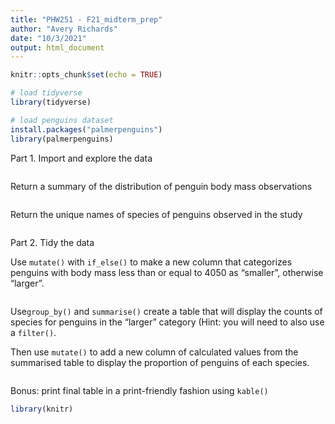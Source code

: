 ```yaml
---
title: "PHW251 - F21_midterm_prep"
author: "Avery Richards"
date: "10/3/2021"
output: html_document
---
```


```r
knitr::opts_chunk$set(echo = TRUE)

```


```r
# load tidyverse
library(tidyverse)

# load penguins dataset
install.packages("palmerpenguins")
library(palmerpenguins)

```

Part 1. Import and explore the data

```r


```

Return a summary of the distribution of penguin body mass observations

```r


```

Return the unique names of species of penguins observed in the study
```r


```

Part 2. Tidy the data

Use `mutate()` with `if_else()` to make a new column that categorizes penguins with body mass less than or equal to 4050 as "smaller", otherwise "larger".  
```r


```


Use`group_by()` and `summarise()` create a table that will display the counts of species for penguins in the "larger" category (Hint: you will need to also use a `filter()`. 

Then use `mutate()` to add a new column of calculated values from the summarised table to display the proportion of penguins of each species.


```r



```


Bonus: print final table in a print-friendly fashion using `kable()`
```r
library(knitr)


```


